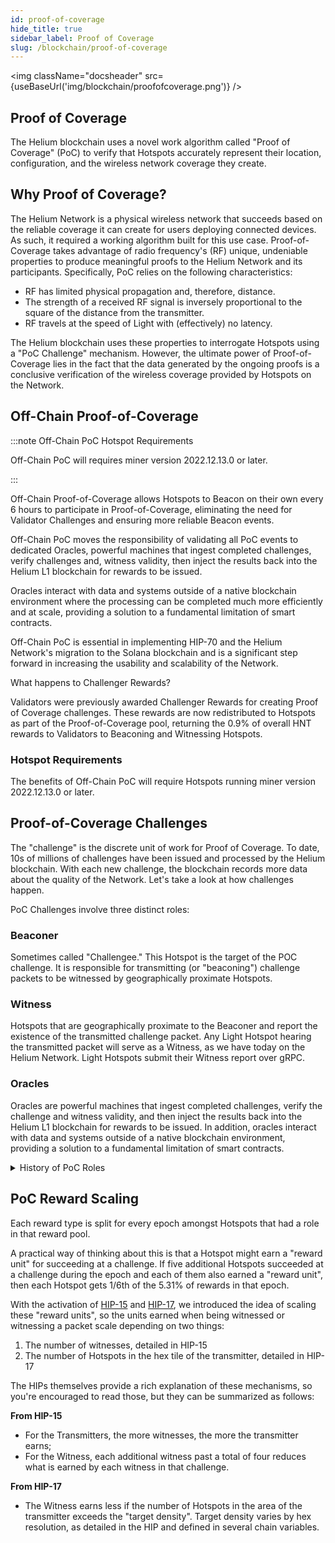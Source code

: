 ```yaml
---
id: proof-of-coverage
hide_title: true
sidebar_label: Proof of Coverage
slug: /blockchain/proof-of-coverage
---
```



<img className="docsheader" src={useBaseUrl('img/blockchain/proofofcoverage.png')} />

## Proof of Coverage

The Helium blockchain uses a novel work algorithm called "Proof of Coverage" (PoC) to verify that
Hotspots accurately represent their location, configuration, and the wireless network coverage they
create.

## Why Proof of Coverage?

The Helium Network is a physical wireless network that succeeds based on the reliable coverage it
can create for users deploying connected devices. As such, it required a working algorithm built for
this use case. Proof-of-Coverage takes advantage of radio frequency's (RF) unique, undeniable
properties to produce meaningful proofs to the Helium Network and its participants. Specifically,
PoC relies on the following characteristics:

- RF has limited physical propagation and, therefore, distance.
- The strength of a received RF signal is inversely proportional to the square of the distance from
  the transmitter.
- RF travels at the speed of Light with (effectively) no latency.

The Helium blockchain uses these properties to interrogate Hotspots using a "PoC Challenge"
mechanism. However, the ultimate power of Proof-of-Coverage lies in the fact that the data generated
by the ongoing proofs is a conclusive verification of the wireless coverage provided by Hotspots on
the Network.

## Off-Chain Proof-of-Coverage

:::note Off-Chain PoC Hotspot Requirements

Off-Chain PoC will requires miner version 2022.12.13.0 or later.

:::

Off-Chain Proof-of-Coverage allows Hotspots to Beacon on their own every 6 hours to participate in
Proof-of-Coverage, eliminating the need for Validator Challenges and ensuring more reliable Beacon
events.

Off-Chain PoC moves the responsibility of validating all PoC events to dedicated Oracles, powerful
machines that ingest completed challenges, verify challenges and, witness validity, then inject the
results back into the Helium L1 blockchain for rewards to be issued.

Oracles interact with data and systems outside of a native blockchain environment where the
processing can be completed much more efficiently and at scale, providing a solution to a
fundamental limitation of smart contracts.

Off-Chain PoC is essential in implementing HIP-70 and the Helium Network's migration to the Solana
blockchain and is a significant step forward in increasing the usability and scalability of the
Network.


What happens to Challenger Rewards?

Validators were previously awarded Challenger Rewards for creating Proof of Coverage challenges.
These rewards are now redistributed to Hotspots as part of the Proof-of-Coverage pool, returning the
0.9% of overall HNT rewards to Validators to Beaconing and Witnessing Hotspots.

### Hotspot Requirements

The benefits of Off-Chain PoC will require Hotspots running miner version 2022.12.13.0 or later.

## Proof-of-Coverage Challenges

The "challenge" is the discrete unit of work for Proof of Coverage. To date, 10s of millions of
challenges have been issued and processed by the Helium blockchain. With each new challenge, the
blockchain records more data about the quality of the Network. Let's take a look at how challenges
happen.

PoC Challenges involve three distinct roles:

### Beaconer

Sometimes called "Challengee." This Hotspot is the target of the POC challenge. It is responsible
for transmitting (or "beaconing") challenge packets to be witnessed by geographically proximate
Hotspots.

### Witness

Hotspots that are geographically proximate to the Beaconer and report the existence of the
transmitted challenge packet. Any Light Hotspot hearing the transmitted packet will serve as a
Witness, as we have today on the Helium Network. Light Hotspots submit their Witness report over
gRPC.

### Oracles

Oracles are powerful machines that ingest completed challenges, verify the challenge and witness
validity, and then inject the results back into the Helium L1 blockchain for rewards to be issued.
In addition, oracles interact with data and systems outside of a native blockchain environment,
providing a solution to a fundamental limitation of smart contracts.

<details>
  <summary>History of PoC Roles</summary>

The Proof of Coverage model has continued to evolve to better suit the needs and capabilities of the
Helium Network.

The Consensus Group, a group of Hotspots elected by the blockchain to progress block production,
issued challenges in early iterations of the PoC algorithm. Eventually, as the number of active
Hotspots grew, [HIP-55](https://github.com/helium/HIP/blob/main/0055-validator-challenges.md) was
proposed and voted on by the community to move Consensus Groups, and the "Challenger" role to
Validators, much more powerful machines capable of handling the ever-growing volume of data and
connections on the Network.

Even farther back in history, and before
[HIP-15](https://github.com/helium/HIP/blob/master/0015-beaconing-rewards.md), Proof of Coverage
relied entirely on beaconing. A beacon was a single transmission witnessed by any Hotspot. Previous
versions used multi-hop challenge paths that didn't accurately test Hotspots' ability to capture RF
packets.

</details>

## PoC Reward Scaling

Each reward type is split for every epoch amongst Hotspots that had a role in that reward pool.

A practical way of thinking about this is that a Hotspot might earn a "reward unit" for succeeding
at a challenge. If five additional Hotspots succeeded at a challenge during the epoch and each of
them also earned a "reward unit", then each Hotspot gets 1/6th of the 5.31% of rewards in that
epoch.

With the activation of [HIP-15](https://github.com/helium/HIP/blob/master/0015-beaconing-rewards.md)
and
[HIP-17](https://github.com/helium/HIP/blob/master/0017-hex-density-based-transmit-reward-scaling.md),
we introduced the idea of scaling these "reward units", so the units earned when being witnessed or
witnessing a packet scale depending on two things:

1. The number of witnesses, detailed in HIP-15
2. The number of Hotspots in the hex tile of the transmitter, detailed in HIP-17

The HIPs themselves provide a rich explanation of these mechanisms, so you're encouraged to read
those, but they can be summarized as follows:

**From HIP-15**

- For the Transmitters, the more witnesses, the more the transmitter earns;
- For the Witness, each additional witness past a total of four reduces what is earned by each
  witness in that challenge.

**From HIP-17**

- The Witness earns less if the number of Hotspots in the area of the transmitter exceeds the
  "target density". Target density varies by hex resolution, as detailed in the HIP and defined in
  several chain variables.
